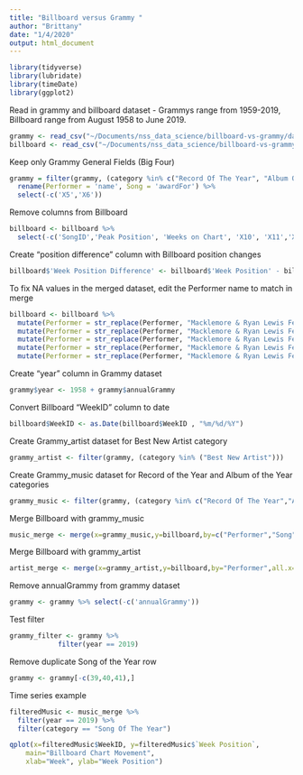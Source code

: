 ```yaml
---
title: "Billboard versus Grammy "
author: "Brittany"
date: "1/4/2020"
output: html_document
---
```


```r
library(tidyverse)
library(lubridate)
library(timeDate)
library(ggplot2)
```


Read in grammy and billboard dataset - Grammys range from 1959-2019, Billboard range from August 1958 to June 2019. 
```r
grammy <- read_csv("~/Documents/nss_data_science/billboard-vs-grammy/data/grammy.csv")
billboard <- read_csv("~/Documents/nss_data_science/billboard-vs-grammy/data/billboard.csv")
```

Keep only Grammy General Fields (Big Four)
```r
grammy = filter(grammy, (category %in% c("Record Of The Year", "Album Of The Year","Song Of The Year","Best New Artist")))  %>%
  rename(Performer = 'name', Song = 'awardFor') %>%
  select(-c('X5','X6'))
```

Remove columns from Billboard
```r
billboard <- billboard %>% 
  select(-c('SongID','Peak Position', 'Weeks on Chart', 'X10', 'X11','X12','X13','X14','X15','X16','X17','X18'))
```

Create "position difference" column with Billboard position changes
```r
billboard$'Week Position Difference' <- billboard$'Week Position' - billboard$'Previous Week Position'
```

To fix NA values in the merged dataset, edit the Performer name to match in merge
```r
billboard <- billboard %>%
  mutate(Performer = str_replace(Performer, "Macklemore & Ryan Lewis Featuring Eric Nally, Melle Mel, Kool Moe Dee & Grandmaster Caz","Macklemore & Ryan Lewis")) %>% 
  mutate(Performer = str_replace(Performer, "Macklemore & Ryan Lewis Featuring Mary Lambert","Macklemore & Ryan Lewis")) %>%
  mutate(Performer = str_replace(Performer, "Macklemore & Ryan Lewis Featuring Ray Dalton", "Macklemore & Ryan Lewis")) %>%
  mutate(Performer = str_replace(Performer, "Macklemore & Ryan Lewis Featuring ScHoolboy Q & Hollis", "Macklemore & Ryan Lewis")) %>%
  mutate(Performer = str_replace(Performer, "Macklemore & Ryan Lewis Featuring Wanz", "Macklemore & Ryan Lewis"))
```

Create "year" column in Grammy dataset
```r
grammy$year <- 1958 + grammy$annualGrammy
```

Convert Billboard "WeekID" column to date
```r
billboard$WeekID <- as.Date(billboard$WeekID , "%m/%d/%Y")
```

Create Grammy_artist dataset for Best New Artist category
```r
grammy_artist <- filter(grammy, (category %in% ("Best New Artist")))
```

Create Grammy_music dataset for Record of the Year and Album of the Year categories
```r
grammy_music <- filter(grammy, (category %in% c("Record Of The Year","Album Of The Year","Song Of The Year")))
```

Merge Billboard with grammy_music
```r
music_merge <- merge(x=grammy_music,y=billboard,by=c("Performer","Song"),all.x=TRUE)
```

Merge Billboard with grammy_artist
```r
artist_merge <- merge(x=grammy_artist,y=billboard,by="Performer",all.x=TRUE)
```

Remove annualGrammy from grammy dataset
```r
grammy <- grammy %>% select(-c('annualGrammy'))
```

Test filter
```r
grammy_filter <- grammy %>%
            filter(year == 2019)
```

Remove duplicate Song of the Year row
```r
grammy <- grammy[-c(39,40,41),]
```

Time series example
```r
filteredMusic <- music_merge %>%
  filter(year == 2019) %>%
  filter(category == "Song Of The Year")
```

```r
qplot(x=filteredMusic$WeekID, y=filteredMusic$`Week Position`,
    main="Billboard Chart Movement",
    xlab="Week", ylab="Week Position")
```